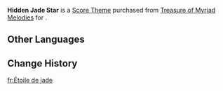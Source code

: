 {{Item Infobox
|id           = 319003
|image        = Item Hidden Jade Star.png
|type         = Score Themes
|source1      = [[Treasure of Myriad Melodies]]
}}
'''Hidden Jade Star''' is a [[Score Theme]] purchased from [[Treasure of Myriad Melodies]] for {{Item|Repertoire Coins|x=600}}.

==Other Languages==
{{Other Languages
|en       = Hidden Jade Star
|zhs      = 韬玉天星
|zhs_rm   = 
|zht      = 韜玉天星
|zht_rm   = 
|zh_tl    = 
|ja       = 揺玉の天星
|ja_rm    = Yougyoku no Tensei{{Assumed}}
|ja_tl    = 
|ko       = 옥과 천성
|ko_tl    = 
|es       = Gema estelar
|es_tl    = Stellar Gem
|fr       = Étoile de jade
|fr_tl    = Jade Star
|ru       = Скрытая нефритовая звезда
|ru_tl    = 
|th       = ดวงดาวซ่อนพรสวรรค์
|th_rm    = 
|th_tl    = 
|vi       = Ngọc Ẩn Sao Trời
|vi_tl    = 
|de       = Verborgener Jadestern
|de_tl    = 
|id       = Hidden Jade Star
|pt       = Estrela de Jade Oculta
|pt_tl    = 
|tr       = Saklı Yeşim Yıldızı
|tr_tl    = 
|it       = Recondita stella di giada
|it_tl    = 
}}

==Change History==
{{Change History|5.3}}

[[fr:Étoile de jade]]